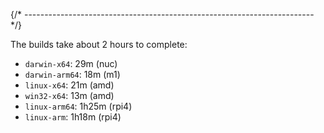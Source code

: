 
{/* ------------------------------------------------------------------------ */}

The builds take about 2 hours to complete:

- `darwin-x64`: 29m (nuc)
- `darwin-arm64`: 18m (m1)
- `linux-x64`: 21m (amd)
- `win32-x64`: 13m (amd)
- `linux-arm64`: 1h25m (rpi4)
- `linux-arm`: 1h18m (rpi4)
